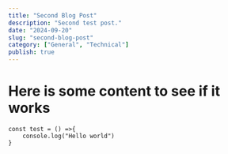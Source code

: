 ```yaml
---
title: "Second Blog Post"
description: "Second test post."
date: "2024-09-20"
slug: "second-blog-post"
category: ["General", "Technical"]
publish: true
---
```


# Here is some content to see if it works

```
const test = () =>{
    console.log("Hello world")
}
```
